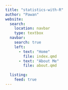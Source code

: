 ```yaml
---
title: "statistics-with-R"
author: "Pawan"
website:
  search: 
    location: navbar
    type: textbox
  navbar:
    search: true
    left:
      - text: "Home"
        file: index.qmd
      - text: "About Me"
        file: about.qmd 
    
  listing:
    feed: true    
---
```


